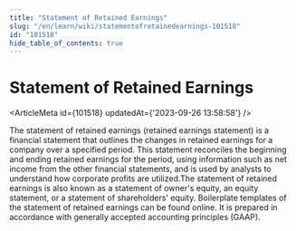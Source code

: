 ```yaml
---
title: "Statement of Retained Earnings"
slug: "/en/learn/wiki/statementofretainedearnings-101518"
id: "101518"
hide_table_of_contents: true
---
```



# Statement of Retained Earnings

<ArticleMeta id={101518} updatedAt={'2023-09-26 13:58:58'} />
<div className='border-solid border-b border-t-0 my-4 border-[var(--ifm-color-gray-300)]' />

The statement of retained earnings (retained earnings statement) is a financial statement that outlines the changes in retained earnings for a company over a specified period. This statement reconciles the beginning and ending retained earnings for the period, using information such as net income from the other financial statements, and is used by analysts to understand how corporate profits are utilized.The statement of retained earnings is also known as a statement of owner's equity, an equity statement, or a statement of shareholders' equity. Boilerplate templates of the statement of retained earnings can be found online. It is prepared in accordance with generally accepted accounting principles (GAAP).
